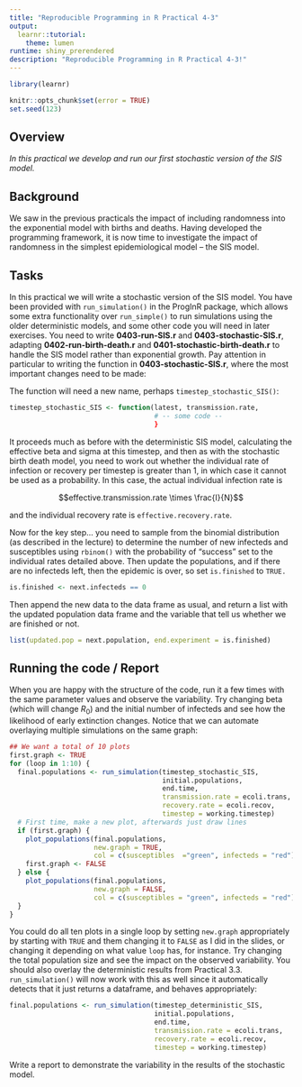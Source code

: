 ```yaml
---
title: "Reproducible Programming in R Practical 4-3"
output: 
  learnr::tutorial:
    theme: lumen
runtime: shiny_prerendered
description: "Reproducible Programming in R Practical 4-3!"
---
```


```r
library(learnr)

knitr::opts_chunk$set(error = TRUE)
set.seed(123)
```

## Overview

*In this practical we develop and run our first stochastic version of the SIS model.*

## Background

We saw in the previous practicals the impact of including randomness into the
exponential model with births and deaths. Having developed the programming 
framework, it is now time to investigate the impact of randomness in the 
simplest epidemiological model – the SIS model.

## Tasks

In this practical we will write a stochastic version of the SIS model. You have been provided with `run_simulation()` in the ProgInR package, which allows some extra functionality over
`run_simple()` to run simulations using the older deterministic models, and some other code you will need in later exercises. You need to write **0403-run-SIS.r** and **0403-stochastic-SIS.r**, adapting **0402-run-birth-death.r** and **0401-stochastic-birth-death.r** to handle the SIS model rather than exponential growth. Pay attention in particular to writing the function in **0403-stochastic-SIS.r**, where the most important changes need to be made:

The function will need a new name, perhaps `timestep_stochastic_SIS()`:

```{r]}
timestep_stochastic_SIS <- function(latest, transmission.rate,
                                    # -- some code --
                                    }
```

It proceeds much as before with the deterministic SIS model, calculating the 
effective beta and sigma at this timestep, and then as with the stochastic birth 
death model, you need to work out whether the individual rate of infection or 
recovery per timestep is greater than 1, in which case it cannot be used as a
probability. In this case, the actual individual infection rate is

$$effective.transmission.rate \times \frac{I}{N}$$

and the individual recovery rate is `effective.recovery.rate`.

Now for the key step... you need to sample from the binomial distribution (as 
described in the lecture) to determine the number of new infecteds and 
susceptibles using `rbinom()` with the probability of "success" set to the
individual rates detailed above. Then update the populations, and if there are
no infecteds left, then the epidemic is over, so set `is.finished` to `TRUE.` 

```r
is.finished <- next.infecteds == 0
```

Then append the new data to the data frame as usual, and return a list with the
updated population data frame and the variable that tell us whether we are 
finished or not.

```r
list(updated.pop = next.population, end.experiment = is.finished)
```

## Running the code / Report

When you are happy with the structure of the code, run it a few times with the 
same parameter values and observe the variability. Try changing beta (which will
change $R_0$) and the initial number of infecteds and see how the likelihood of
early extinction changes. Notice that we can automate overlaying multiple 
simulations on the same graph:

```r
## We want a total of 10 plots
first.graph <- TRUE 
for (loop in 1:10) {
  final.populations <- run_simulation(timestep_stochastic_SIS,
                                      initial.populations,
                                      end.time,
                                      transmission.rate = ecoli.trans, 
                                      recovery.rate = ecoli.recov, 
                                      timestep = working.timestep)
  # First time, make a new plot, afterwards just draw lines
  if (first.graph) {
    plot_populations(final.populations,
                     new.graph = TRUE, 
                     col = c(susceptibles  ="green", infecteds = "red"))
    first.graph <- FALSE 
  } else {
    plot_populations(final.populations,
                     new.graph = FALSE,
                     col = c(susceptibles = "green", infecteds = "red"))
  }
}
```

You could do all ten plots in a single loop by setting `new.graph` appropriately
by starting with `TRUE` and them changing it to `FALSE` as I did in the slides,
or changing it depending on what value `loop` has, for instance. Try changing 
the total population size and see the impact on the observed variability. You 
should also overlay the deterministic results from Practical 3.3. 
`run_simulation()` will now work with this as well since it automatically 
detects that it just returns a dataframe, and behaves appropriately:

```r
final.populations <- run_simulation(timestep_deterministic_SIS, 
                                    initial.populations,
                                    end.time,
                                    transmission.rate = ecoli.trans,
                                    recovery.rate = ecoli.recov, 
                                    timestep = working.timestep)
```

Write a report to demonstrate the variability in the results of the stochastic
model.
